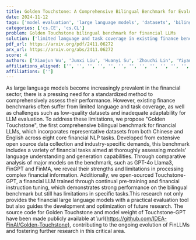```yaml
---
title: Golden Touchstone: A Comprehensive Bilingual Benchmark for Evaluating Financial Large Language Models
date: 2024-11-12
tags: ['model evaluation', 'large language models', 'datasets', 'bilingual benchmark', 'NLP tasks', 'language generation', 'comparative analysis', 'open-source', 'financial sector', 'language understanding']
categories: ['cs.CE', 'cs.CL']
problem: Golden Touchstone bilingual benchmark for financial LLMs
solution: ['limited language and task coverage in existing finance benchmarks']
pdf_url: https://arxiv.org/pdf/2411.06272
arx_url: https://arxiv.org/abs/2411.06272
score: 4
authors: ['Xiaojun Wu', 'Junxi Liu', 'Huanyi Su', 'Zhouchi Lin', 'Yiyan Qi', 'Chengjin Xu', 'Jiajun Su', 'Jiajie Zhong', 'Fuwei Wang', 'Saizhuo Wang', 'Fengrui Hua', 'Jia Li', 'Jian Guo']
affiliations_aligned: ['', '', '', '', '', '', '', '', '', '', '', '', '']
affiliations: ['']
---
```



As large language models become increasingly prevalent in the financial sector, there is a pressing need for a standardized method to comprehensively assess their performance. However, existing finance benchmarks often suffer from limited language and task coverage, as well as challenges such as low-quality datasets and inadequate adaptability for LLM evaluation. To address these limitations, we propose "Golden Touchstone", the first comprehensive bilingual benchmark for financial LLMs, which incorporates representative datasets from both Chinese and English across eight core financial NLP tasks. Developed from extensive open source data collection and industry-specific demands, this benchmark includes a variety of financial tasks aimed at thoroughly assessing models' language understanding and generation capabilities. Through comparative analysis of major models on the benchmark, such as GPT-4o Llama3, FinGPT and FinMA, we reveal their strengths and limitations in processing complex financial information. Additionally, we open-sourced Touchstone-GPT, a financial LLM trained through continual pre-training and financial instruction tuning, which demonstrates strong performance on the bilingual benchmark but still has limitations in specific tasks.This research not only provides the financial large language models with a practical evaluation tool but also guides the development and optimization of future research. The source code for Golden Touchstone and model weight of Touchstone-GPT have been made publicly available at \url{https://github.com/IDEA-FinAI/Golden-Touchstone}, contributing to the ongoing evolution of FinLLMs and fostering further research in this critical area.